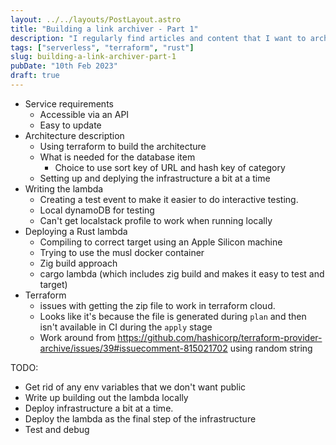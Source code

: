 ```yaml
---
layout: ../../layouts/PostLayout.astro
title: "Building a link archiver - Part 1"
description: "I regularly find articles and content that I want to archive and share, so let's build an archiver using serverless architecture."
tags: ["serverless", "terraform", "rust"]
slug: building-a-link-archiver-part-1
pubDate: "10th Feb 2023"
draft: true
---
```


- Service requirements
  - Accessible via an API
  - Easy to update
- Architecture description
  - Using terraform to build the architecture
  - What is needed for the database item
    - Choice to use sort key of URL and hash key of category
  - Setting up and deplying the infrastructure a bit at a time
- Writing the lambda
  - Creating a test event to make it easier to do interactive testing.
  - Local dynamoDB for testing
  - Can't get localstack profile to work when running locally
- Deploying a Rust lambda
  - Compiling to correct target using an Apple Silicon machine
  - Trying to use the musl docker container
  - Zig build approach
  - cargo lambda (which includes zig build and makes it easy to test and target)
- Terraform
  - issues with getting the zip file to work in terraform cloud.
  - Looks like it's because the file is generated during `plan` and then isn't available in CI during the `apply` stage
  - Work around from <https://github.com/hashicorp/terraform-provider-archive/issues/39#issuecomment-815021702> using random string

TODO:

- Get rid of any env variables that we don't want public
- Write up building out the lambda locally
- Deploy infrastructure a bit at a time.
- Deploy the lambda as the final step of the infrastructure
- Test and debug
